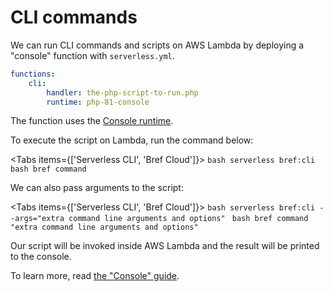
# CLI commands

We can run CLI commands and scripts on AWS Lambda by deploying a "console" function with `serverless.yml`.

```yml
functions:
    cli:
        handler: the-php-script-to-run.php
        runtime: php-81-console
```

The function uses the [Console runtime](../runtimes/console.mdx).

To execute the script on Lambda, run the command below:

<Tabs items={['Serverless CLI', 'Bref Cloud']}>
    <Tab>
        ```bash
        serverless bref:cli
        ```
    </Tab>
    <Tab>
        ```bash
        bref command
        ```
    </Tab>
</Tabs>

We can also pass arguments to the script:

<Tabs items={['Serverless CLI', 'Bref Cloud']}>
    <Tab>
        ```bash
        serverless bref:cli --args="extra command line arguments and options"
        ```
    </Tab>
    <Tab>
        ```bash
        bref command "extra command line arguments and options"
        ```
    </Tab>
</Tabs>

Our script will be invoked inside AWS Lambda and the result will be printed to the console.

To learn more, read [the "Console" guide](../runtimes/console.mdx).
